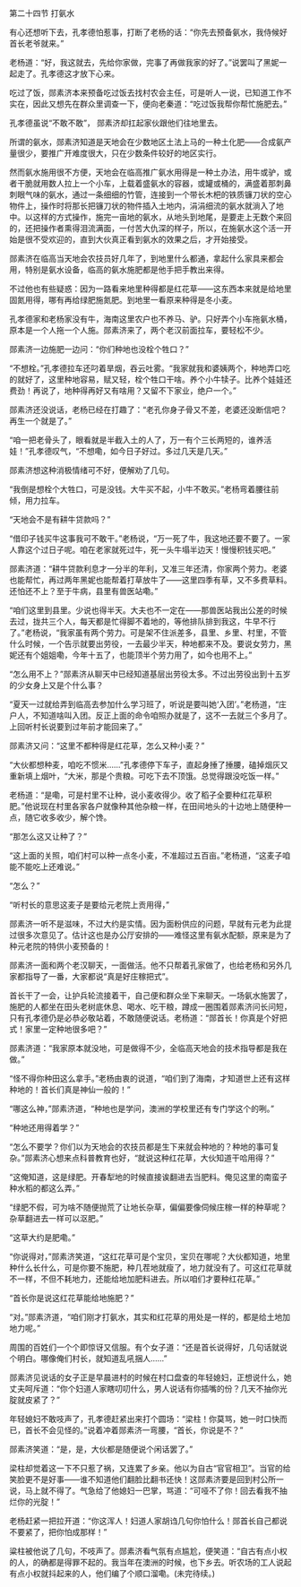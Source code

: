 

第二十四节 打氨水

有心还想听下去，孔孝德怕惹事，打断了老杨的话：“你先去预备氨水，我侍候好首长老爷就来。”

老杨道：“好，我这就去，先给你家做，完事了再做我家的好了。”说罢叫了黑妮一起走了。孔孝德这才放下心来。

吃过了饭，郧素济本来预备吃过饭去找村农会主任，可是听人一说，已知道工作不实在，因此又想先在群众里调查一下，便向老秦道：“吃过饭我帮你帮忙施肥去。”

孔孝德虽说“不敢不敢”， 郧素济却扛起家伙跟他们往地里去。

所谓的氨水，郧素济知道是天地会在少数地区土法上马的一种土化肥――合成氨产量很少，要推广开难度很大，只在少数条件较好的地区实行。

然而氨水施用很不方便，天地会在临高推广氨水用得是一种土办法，用牛或驴，或者干脆就用数人拉上一个小车，上载着盛氨水的容器，或罐或桶的，满盛着那刺鼻刺眼气味的氨水，通过一条细细的竹管，连接到一个带长木杷的铁质镰刀状的空心物件上，操作时将那长把镰刀状的物件插入土地内，涓涓细流的氨水就淌入了地中。以这样的方式操作，施完一亩地的氨水，从地头到地尾，是要走上无数个来回的，还把操作者熏得泪流满面，一付苦大仇深的样子，所以，在施氨水这个活一开始是很不受欢迎的，直到大伙真正看到氨水的效果之后，才开始接受。

郧素济在临高当天地会农技员好几年了，到地里什么都通，拿起什么家具来都会用，特别是氨水设备，临高的氨水施肥都是他手把手教出来得。

不过他也有些疑惑：因为一路看来地里种得都是红花草――这东西本来就是给地里固氮用得，哪有再给绿肥施氮肥。到地里一看原来种得是冬小麦。

孔孝德家和老杨家没有牛，海南这里农户也不养马、驴。只好弄个小车拖氨水桶，原本是一个人拖一个人施。郧素济来了，两个老汉前面拉车，要轻松不少。

郧素济一边施肥一边问：“你们种地也没栓个牲口？”

“不想栓。”孔孝德拉车还叼着旱烟，吞云吐雾。“我家就我和婆姨两个，种地弄口吃的就好了，这里种地容易，赋又轻，栓个牲口干啥。养个小牛犊子。比养个娃娃还费劲！再说了，地种得再好又有啥用？又留不下家业，绝户一个。”

郧素济还没说话，老杨已经在打趣了：“老孔你身子骨又不差，老婆还没断信吧？再生一个就是了。”

“咱一把老骨头了，眼看就是半截入土的人了，万一有个三长两短的，谁养活娃！”孔孝德叹气，“不想嘞，如今日子好过。多过几天是几天。”

郧素济想这种消极情绪可不好，便解劝了几句。

“我倒是想栓个大牲口，可是没钱。大牛买不起，小牛不敢买。”老杨弯着腰往前倾，用力拉车。

“天地会不是有耕牛贷款吗？”

“借印子钱买牛这事我可不敢干。”老杨说，“万一死了牛，我这地还要不要了。一家人靠这个过日子呢。咱在老家就死过牛，死一头牛塌半边天！慢慢积钱买吧。”

郧素济道：“耕牛贷款利息才一分半的年利，又准三年还清，你家两个劳力。老婆也能帮忙，再过两年黑妮也能帮着打草放牛了――这里四季有草，又不多费草料。还怕还不上？至于牛病，县里有兽医站嘞。”

“咱们这里到县里。少说也得半天。大夫也不一定在――那兽医站我出公差的时候去过，拢共三个人，每天都是忙得脚不着地的，等他排队排到我这，牛早不行了。”老杨说，“我家虽有两个劳力。可是架不住派差多，县里、乡里、村里，不管什么时候，一个告示就要出劳役，一去最少半天，种地都来不及。要说女劳力，黑妮还有个姐姐嘞，今年十五了，也能顶半个劳力用了，如今也用不上。”

“怎么用不上？”郧素济从聊天中已经知道基层出劳役太多。不过出劳役出到十五岁的少女身上又是个什么事？

“夏天一过就给弄到临高去参加什么学习班了，听说是要叫她‘入团’。”老杨道，“庄户人，不知道啥叫入团。反正上面的命令咱照办就是了，这不一去就三个多月了。上回听村长说要到过年前才能回来了。”

郧素济又问：“这里不都种得是红花草，怎么又种小麦？”

“大伙都想种麦，咱吃不惯米……”孔孝德停下车子，直起身捶了捶腰，磕掉烟灰又重新填上烟叶，“大米，那是个贵粮。可吃下去不顶饿。总觉得跟没吃饭一样。”

老杨道：“是嘞，可是村里不让种，说小麦收得少。收了稻子全要种红花草积肥。”他说现在村里各家各户就像种其他杂粮一样，在田间地头的十边地上随便种一点，随它收多收少，解个馋。

“那怎么这又让种了？”

“这上面的关照，咱们村可以种一点冬小麦，不准超过五百亩。”老杨道，“这麦子咱能不能吃上还难说。”

“怎么？”

“听村长的意思这麦子是要给元老院上贡用得，”

郧素济一听不是滋味，不过大约是实情。因为面粉供应的问题，早就有元老为此提过很多次意见了。估计这也是办公厅安排的――难怪这里有氨水配额，原来是为了种元老院的特供小麦预备的！

郧素济一面和两个老汉聊天，一面做活。他不只帮着孔家做了，也给老杨和另外几家都指导了一番，大家都说“真是好庄稼把式”。

首长干了一会，让护兵轮流接着干，自己便和群众坐下来聊天。一场氨水施罢了，施肥的人都坐在田头老树底休息、喝水、吃干粮，蹲成一圈围着郧素济问长问短，只有孔孝德仍是必恭必敬站着，不敢随便说话。老杨道：“郧首长！你真是个好把式！家里一定种地很多吧？”

郧素济道：“我家原本就没地，可是做得不少，全临高天地会的技术指导都是我在做。”

“怪不得你种田这么拿手。”老杨由衷的说道，“咱们到了海南，才知道世上还有这样种地的！首长们真是神仙一般的！”

“哪这么神，”郧素济道，“种地也是学问，澳洲的学校里还有专门学这个的咧。”

“种地还用得着学？”

“怎么不要学？你们以为天地会的农技员都是生下来就会种地的？种地的事可复杂。”郧素济心想来点科普教育也好，“就说这种红花草，大伙知道干哈用得？”

“这俺知道，这是绿肥。开春犁地的时候直接诶翻进去当肥料。俺见这里的南蛮子种水稻的都这么弄。”

“绿肥不假，可为啥不随便抛荒了让地长杂草，偏偏要像伺候庄稼一样的种草呢？杂草翻进去一样可以沤肥。”

“这草大约是肥嘞。”

“你说得对，”郧素济笑道，“这红花草可是个宝贝，宝贝在哪呢？大伙都知道，地里种什么长什么，可是你要不施肥，种几茬地就瘦了，地力就没有了。可这红花草就不一样，不但不耗地力，还能给地加肥料进去。所以咱们才要种红花草。”

“首长你是说这红花草能给地施肥？”

“对。”郧素济道，“咱们刚才打氨水，其实和红花草的用处是一样的，都是给土地加地力呢。”

周围的百姓们一个个即惊讶又信服。有个女子道：“还是首长说得好，几句话就说个明白。哪像俺们村长，就知道乱吼捆人……”

郧素济见说话的女子正是早晨进村的时候在村口盘查的年轻媳妇，正想说什么，她丈夫呵斥道：“你个妇道人家瞎叨叨什么，男人说话有你插嘴的份？几天不抽你光腚就皮紧了？”

年轻媳妇不敢吱声了，孔孝德赶紧出来打个圆场：“梁柱！你莫骂，她一时口快而已，首长不会见怪的。”说着冲着郧素济一弯腰，“首长，你说是不？”

郧素济笑道：“是，是，大伙都是随便说个闲话罢了。”

梁柱却觉着这一下不只惹了祸，又连累了乡亲。他以为自古“官官相卫”。当官的给笑脸更不是好事――谁不知道他们翻脸比翻书还快！这郧素济要是回到村公所一说，马上就不得了。气急给了他媳妇一巴掌，骂道：“可哑不了你！回去看我不抽烂你的光腚！”

老杨赶紧一把拉开道：“你这浑人！妇道人家胡诌几句你怕什么！郧首长自己都说不要紧了，把你怕成那样！”

粱柱被他说了几句，不吱声了。郧素济看气氛有点尴尬，便笑道：“自古有点小权的人，的确都是得罪不起的。我当年在澳洲的时候，也下乡去。听农场的工人说起有点小权就抖起来的人，他们编了个顺口溜嘞。(未完待续。)

